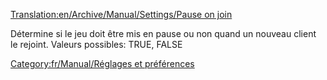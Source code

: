 [[Translation:en/Archive/Manual/Settings/Pause on join]]


Détermine si le jeu doit être mis en pause ou non quand un nouveau client le rejoint.
Valeurs possibles: TRUE, FALSE

[[Category:fr/Manual/Réglages et préférences]]